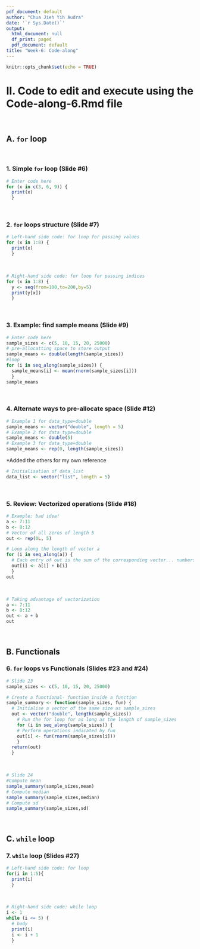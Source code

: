 ```yaml
---
pdf_document: default
author: "Chua Jieh Yih Audra"
date: '`r Sys.Date()`'
output:
  html_document: null
  df_print: paged
  pdf_document: default
title: "Week-6: Code-along"
---
```


```r
knitr::opts_chunk$set(echo = TRUE)
```

# II. Code to edit and execute using the Code-along-6.Rmd file 
<br>

## A. `for` loop
<br>

### 1. Simple `for` loop (Slide #6)

```r
# Enter code here
for (x in c(3, 6, 9)) {
  print(x)
  }
```
<br>

### 2. `for` loops structure (Slide #7)

```r
# Left-hand side code: for loop for passing values
for (x in 1:8) {
  print(x)
  }
```
<br>
```r
# Right-hand side code: for loop for passing indices
for (x in 1:8) {
  y <- seq(from=100,to=200,by=5)
  print(y[x])
  }
```
<br>

### 3. Example: find sample means (Slide #9)

```r
# Enter code here
sample_sizes <- c(5, 10, 15, 20, 25000)
# pre-allocatting space to store output
sample_means <- double(length(sample_sizes))
#loop
for (i in seq_along(sample_sizes)) {
  sample_means[i] <- mean(rnorm(sample_sizes[i]))
  }
sample_means
```
<br>

### 4. Alternate ways to pre-allocate space (Slide #12)

```r
# Example 1 for data_type=double
sample_means <- vector("double", length = 5)
# Example 2 for data_type=double
sample_means <- double(5)
# Example 3 for data_type=double
sample_means <- rep(0, length(sample_sizes))
```
*Added the others for my own reference
<br>

```r
# Initialisation of data_list
data_list <- vector("list", length = 5)
```
<br>

### 5. Review: Vectorized operations (Slide #18)

```r
# Example: bad idea!
a <- 7:11
b <- 8:12
# Vector of all zeros of length 5
out <- rep(0L, 5)

# Loop along the length of vector a
for (i in seq_along(a)) {
  # Each entry of out is the sum of the corresponding vector... numbers
  out[i] <- a[i] + b[i]
  }
out
```
<br>

```r
# Taking advantage of vectorization
a <- 7:11
b <- 8:12
out <- a + b
out
```
<br>

## B. Functionals

### 6. `for` loops vs Functionals (Slides #23 and #24)

```r
# Slide 23
sample_sizes <- c(5, 10, 15, 20, 25000)

# Create a functional- function inside a function
sample_summary <- function(sample_sizes, fun) {
  # Initialise a vector of the same size as sample_sizes
  out <- vector("double", length(sample_sizes))
    # Run the for loop for as long as the length of sample_sizes
    for (i in seq_along(sample_sizes)) {
    # Perform operations indicated by fun
    out[i] <- fun(rnorm(sample_sizes[i]))
    }
  return(out)
  }
```
<br>

```r
# Slide 24
#Compute mean
sample_summary(sample_sizes,mean)
# Compute median
sample_summary(sample_sizes,median)
# Compute sd
sample_summary(sample_sizes,sd)
```
<br>

## C. `while` loop

### 7. `while` loop (Slides #27)

```r
# Left-hand side code: for loop
for(i in 1:5){
  print(i)
  }
```
<br>

```r
# Right-hand side code: while loop
i <- 1
while (i <= 5) {
  # body
  print(i)
  i <- i + 1
  }
```
<br>


